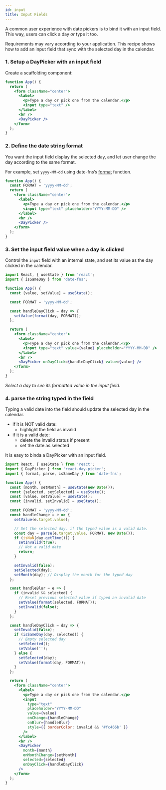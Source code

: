 ```yaml
---
id: input
title: Input Fields
---
```


A common user experience with date pickers is to bind it with an input field. This way, users can click a day _or_ type it too.

Requirements may vary according to your application. This recipe shows how to add an input field that sync with the selected day in the calendar.

### 1. Setup a DayPicker with an input field

Create a scaffolding component:

```jsx preview highlight=5,9
function App() {
  return (
    <form className="center">
      <label>
        <p>Type a day or pick one from the calendar.</p>
        <input type="text" />
      </label>
      <br />
      <DayPicker />
    </form>
  );
}
```

### 2. Define the date string format

You want the input field display the selected day, and let user change the day according to the same format.

For example, set `yyyy-MM-dd` using date-fns’s [format](https://date-fns.org/v2.4.1/docs/format) function.

```jsx preview
function App() {
  const FORMAT = 'yyyy-MM-dd';
  return (
    <form className="center">
      <label>
        <p>Type a day or pick one from the calendar.</p>
        <input type="text" placeholder="YYYY-MM-DD" />
      </label>
      <br />
      <DayPicker />
    </form>
  );
}
```

### 3. Set the input field value when a day is clicked

Control the `input` field with an internal state, and set its value as the day clicked in the calendar.

```jsx preview
import React, { useState } from 'react';
import { isSameDay } from 'date-fns';

function App() {
  const [value, setValue] = useState();

  const FORMAT = 'yyyy-MM-dd';

  const handleDayClick = day => {
    setValue(format(day, FORMAT));
  };

  return (
    <form className="center">
      <label>
        <p>Type a day or pick one from the calendar.</p>
        <input type="text" value={value} placeholder="YYYY-MM-DD" />
      </label>
      <br />
      <DayPicker onDayClick={handleDayClick} value={value} />
    </form>
  );
}
```

_Select a day to see its formatted value in the input field_.

### 4. parse the string typed in the field

Typing a valid date into the field should update the selected day in the calendar.

- if it is NOT valid date:
  - highlight the field as invalid
- if it is a valid date:
  - delete the invalid status if present
  - set the date as selected

It is easy to binda a DayPicker with an input field.

```jsx preview previewHeight=400
import React, { useState } from 'react';
import { DayPicker } from 'react-day-picker';
import { format, parse, isSameDay } from 'date-fns';

function App() {
  const [month, setMonth] = useState(new Date());
  const [selected, setSelected] = useState();
  const [value, setValue] = useState();
  const [invalid, setInvalid] = useState();

  const FORMAT = 'yyyy-MM-dd';
  const handleChange = e => {
    setValue(e.target.value);

    // Set the selected day, if the typed value is a valid date.
    const day = parse(e.target.value, FORMAT, new Date());
    if (isNaN(day.getTime())) {
      setInvalid(true);
      // Not a valid date
      return;
    }

    setInvalid(false);
    setSelected(day);
    setMonth(day); // Display the month for the typed day
  };

  const handleBlur = e => {
    if (invalid && selected) {
      // Reset previous selected value if typed an invalid date
      setValue(format(selected, FORMAT));
      setInvalid(false);
    }
  };

  const handleDayClick = day => {
    setInvalid(false);
    if (isSameDay(day, selected)) {
      // Empty selected day
      setSelected();
      setValue('');
    } else {
      setSelected(day);
      setValue(format(day, FORMAT));
    }
  };

  return (
    <form className="center">
      <label>
        <p>Type a day or pick one from the calendar.</p>
        <input
          type="text"
          placeholder="YYYY-MM-DD"
          value={value}
          onChange={handleChange}
          onBlur={handleBlur}
          style={{ borderColor: invalid && '#fc466b' }}
        />
      </label>
      <br />
      <DayPicker
        month={month}
        onMonthChange={setMonth}
        selected={selected}
        onDayClick={handleDayClick}
      />
    </form>
  );
}
```
